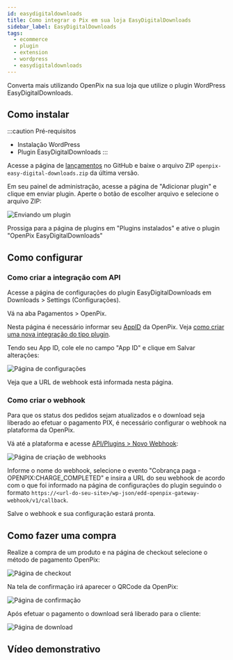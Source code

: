 ```yaml
---
id: easydigitaldownloads
title: Como integrar o Pix em sua loja EasyDigitalDownloads
sidebar_label: EasyDigitalDownloads
tags:
  - ecommerce
  - plugin
  - extension
  - wordpress
  - easydigitaldownloads
---
```



Converta mais utilizando OpenPix na sua loja que utilize o plugin WordPress EasyDigitalDownloads.

## Como instalar

:::caution Pré-requisitos

- Instalação WordPress
- Plugin EasyDigitalDownloads
  :::

Acesse a página de [lançamentos](https://github.com/criskell/openpix-easy-digital-downloads/releases/latest) no GitHub e baixe o arquivo ZIP `openpix-easy-digital-downloads.zip` da última versão.

Em seu painel de administração, acesse a página de "Adicionar plugin" e clique em enviar plugin. Aperte o botão de escolher arquivo e selecione o arquivo ZIP:

![Enviando um plugin](./__assets__/edd-wp-add-plugin.png)

Prossiga para a página de plugins em "Plugins instalados" e ative o plugin "OpenPix EasyDigitalDownloads"

## Como configurar

### Como criar a integração com API

Acesse a página de configurações do plugin EasyDigitalDownloads em Downloads > Settings (Configurações).

Vá na aba Pagamentos > OpenPix.

Nesta página é necessário informar seu [AppID](../plugin/app-id) da OpenPix. Veja [como criar uma nova integração do tipo plugin](../apis/getting-started-api).

Tendo seu App ID, cole ele no campo "App ID" e clique em Salvar alterações:

![Página de configurações](./__assets__/edd-configure.png)

Veja que a URL de webhook está informada nesta página.

### Como criar o webhook

Para que os status dos pedidos sejam atualizados e o download seja liberado ao efetuar o pagamento PIX, é necessário configurar o webhook na plataforma da OpenPix.

Vá até a plataforma e acesse [API/Plugins > Novo Webhook](https://app.openpix.com/home/applications/webhook/create):

![Página de criação de webhooks](./__assets__/edd-openpix-create-webhook.png)

Informe o nome do webhook, selecione o evento "Cobrança paga - OPENPIX:CHARGE_COMPLETED" e insira a URL do seu webhook de acordo com o que foi informado na página de configurações do plugin seguindo o formato `https://<url-do-seu-site>/wp-json/edd-openpix-gateway-webhook/v1/callback`.

Salve o webhook e sua configuração estará pronta.

## Como fazer uma compra

Realize a compra de um produto e na página de checkout selecione o método de pagamento OpenPix:

![Página de checkout](./__assets__/edd-checkout.png)

Na tela de confirmação irá aparecer o QRCode da OpenPix:

![Página de confirmação](./__assets__/edd-confirmation.png)

Após efetuar o pagamento o download será liberado para o cliente:

![Página de download](./__assets__/edd-download-open.png)

## Vídeo demonstrativo

<Embed url="https://www.youtube.com/watch?v=fzhGMOcpcSI" />
